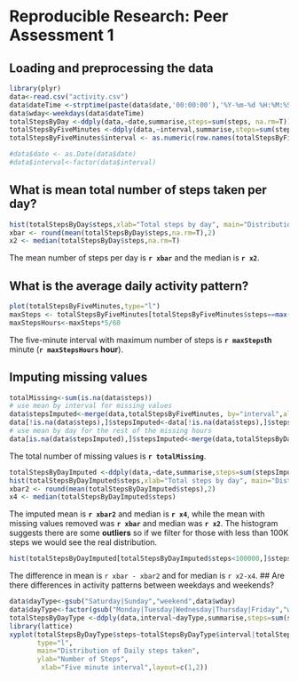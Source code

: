 # Reproducible Research: Peer Assessment 1


## Loading and preprocessing the data
```r
library(plyr)
data<-read.csv("activity.csv")
data$dateTime <-strptime(paste(data$date,'00:00:00'),'%Y-%m-%d %H:%M:%S') + data$interval * 5
data$wday<-weekdays(data$dateTime)
totalStepsByDay <-ddply(data,~date,summarise,steps=sum(steps, na.rm=T))
totalStepsByFiveMinutes <-ddply(data,~interval,summarise,steps=sum(steps,na.rm=T))
totalStepsByFiveMinutes$interval <- as.numeric(row.names(totalStepsByFiveMinutes))

#data$date <- as.Date(data$date)
#data$interval<-factor(data$interval)
```


## What is mean total number of steps taken per day?
```r
hist(totalStepsByDay$steps,xlab="Total steps by day", main="Distribution of Daily steps taken")
xbar <- round(mean(totalStepsByDay$steps,na.rm=T),2)
x2 <- median(totalStepsByDay$steps,na.rm=T)
```
  The mean number of steps per day is **`r xbar`** and the median is **`r x2`**.
  
## What is the average daily activity pattern?
```r
plot(totalStepsByFiveMinutes,type="l")
maxSteps <- totalStepsByFiveMinutes[totalStepsByFiveMinutes$steps==max(totalStepsByFiveMinutes$steps),]$interval
maxStepsHours<-maxSteps*5/60

```
The five-minute interval with maximum number of steps is **`r maxSteps`th** minute (**`r maxStepsHours` hour**).


## Imputing missing values
```r
totalMissing<-sum(is.na(data$steps))
# use mean by interval for missing values
data$stepsImputed<-merge(data,totalStepsByFiveMinutes, by="interval",all.x=T)$steps.y
data[!is.na(data$steps),]$stepsImputed<-data[!is.na(data$steps),]$steps
# use mean by day for the rest of the missing hours
data[is.na(data$stepsImputed),]$stepsImputed<-merge(data,totalStepsByDay, by="date",all.x=T)[is.na(data$stepsImputed),]$steps.y
```
The total number of missing values is **`r totalMissing`**.
```r
totalStepsByDayImputed <-ddply(data,~date,summarise,steps=sum(stepsImputed))
hist(totalStepsByDayImputed$steps,xlab="Total steps by day", main="Distribution of Daily steps taken")
xbar2 <- round(mean(totalStepsByDayImputed$steps),2)
x4 <- median(totalStepsByDayImputed$steps)
```
The imputed mean is **`r xbar2`** and median is **`r x4`**, while the mean with missing values removed was **`r xbar`** and median was **`r x2`**. The histogram suggests there are some **outliers** so if we filter for those with less than 100K steps we would see the real distribution.
```r
hist(totalStepsByDayImputed[totalStepsByDayImputed$steps<100000,]$steps,xlab="Total steps by day", main="Distribution of Daily steps taken")
```
The difference in mean is `r xbar - xbar2` and for median is `r x2-x4`.
## Are there differences in activity patterns between weekdays and weekends?
```r
data$dayType<-gsub("Saturday|Sunday","weekend",data$wday)
data$dayType<-factor(gsub("Monday|Tuesday|Wednesday|Thursday|Friday","weekday",data$dayType))
totalStepsByDayType <-ddply(data,interval~dayType,summarise,steps=sum(stepsImputed))
library(lattice) 
xyplot(totalStepsByDayType$steps~totalStepsByDayType$interval|totalStepsByDayType$dayType,
       type="l",
       main="Distribution of Daily steps taken",
       ylab="Number of Steps",  
        xlab="Five minute interval",layout=c(1,2))
```

